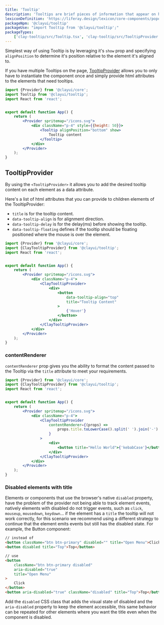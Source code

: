 ```yaml
---
title: 'Tooltip'
description: 'Tooltips are brief pieces of information that appear on hover state over an element to clarify its meaning or use for the user.'
lexiconDefinition: 'https://liferay.design/lexicon/core-components/popovers-tooltips/'
packageNpm: '@clayui/tooltip'
packageUse: "import Tooltip from '@clayui/tooltip';"
packageTypes:
    ['clay-tooltip/src/Tooltip.tsx', 'clay-tooltip/src/TooltipProvider.tsx']
---
```


Simplest way of using Tooltip is by leveraging it's `show` prop and specifying `alignPosition` to determine it's position relative to the element it's aligned to.

If you have multiple Tooltips on the page, [TooltipProvider](#tooltipprovider) allows you to only have to instantiate the component once and simply provide html attributes to the elements that need tooltips.

```jsx preview
import {Provider} from '@clayui/core';
import Tooltip from '@clayui/tooltip';
import React from 'react';


export default function App() {
	return (
		<Provider spritemap="/icons.svg">
			<div className="p-4" style={{height: 50}}>
				<Tooltip alignPosition="bottom" show>
					Tooltip content
				</Tooltip>
			</div>
		</Provider>
	);
}
```

## TooltipProvider

By using the `<TooltipProvider>` it allows you to add the desired tooltip content on each element as a data attribute.

Here's a list of html attributes that you can provide to children elements of the TooltipProvider:

-   `title` is for the tooltip content.
-   `data-tooltip-align` is for alignment direction.
-   `data-tooltip-delay` is for the delay(ms) before showing the tooltip.
-   `data-tooltip-floating` defines if the tooltip should be floating positioned where the mouse is over the element.

```jsx preview
import {Provider} from '@clayui/core';
import {ClayTooltipProvider} from '@clayui/tooltip';
import React from 'react';


export default function App() {
	return (
		<Provider spritemap="/icons.svg">
			<div className="p-4">
				<ClayTooltipProvider>
					<div>
						<button
							data-tooltip-align="top"
							title="Tooltip Content"
						>
							{'Hover'}
						</button>
					</div>
				</ClayTooltipProvider>
			</div>
		</Provider>
	);
}
```

### contentRenderer

`contentRenderer` prop gives you the ability to format the content passed to the Tooltip via the `title` attribute to meet your requirements.

```jsx preview
import {Provider} from '@clayui/core';
import {ClayTooltipProvider} from '@clayui/tooltip';
import React from 'react';


export default function App() {
	return (
		<Provider spritemap="/icons.svg">
			<div className="p-4">
				<ClayTooltipProvider
					contentRenderer={(props) =>
						props.title.toLowerCase().split(' ').join('-')
					}
				>
					<div>
						<button title="Hello World">{'kebabCase'}</button>
					</div>
				</ClayTooltipProvider>
			</div>
		</Provider>
	);
}
```

### Disabled elements with title

Elements or components that use the browser's native `disabled` property, have the problem of the provider not being able to track element events, natively elements with disabled do not trigger events, such as `click`, `mouseup`, `mousedown`, `keydown`... if the element has a `title` the tooltip will not work correctly, for this scenario we recommend using a different strategy to continue that the element emits events but still has the disabled state. For example, the Button component:

```html
// instead of
<button className="btn btn-primary" disabled="" title="Open Menu">Click</button>
<button disabled title="Top">Top</button>
```

```html
// use
<button
	className="btn btn-primary disabled"
	aria-disabled="true"
	title="Open Menu"
>
	Click
</button>
<button aria-disabled="true" className="disabled" title="Top">Top</button>
```

Add the `disabled` CSS class that adds the visual state of disabled and the `aria-disabled` property to keep the element accessible, this same behavior can be repeated for other elements where you want the title even when the component is disabled.
